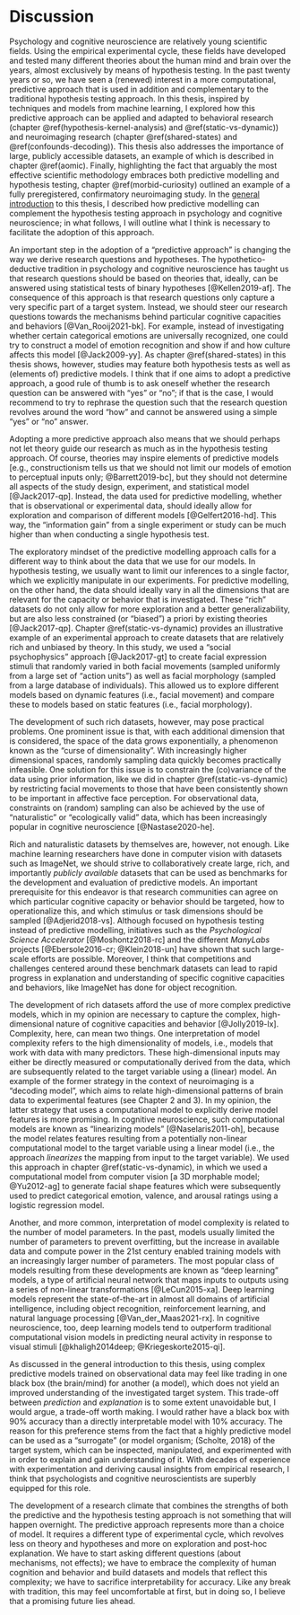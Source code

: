 # Discussion {#general-discussion}

Psychology and cognitive neuroscience are relatively young scientific fields. Using the empirical experimental cycle, these fields have developed and tested many different theories about the human mind and brain over the years, almost exclusively by means of hypothesis testing. In the past twenty years or so, we have seen a (renewed) interest in a more computational, predictive approach that is used in addition and complementary to the traditional hypothesis testing approach. In this thesis, inspired by techniques and models from machine learning, I explored how this predictive approach can be applied and adapted to behavioral research (chapter \@ref(hypothesis-kernel-analysis) and \@ref(static-vs-dynamic)) and neuroimaging research (chapter \@ref(shared-states) and \@ref(confounds-decoding)). This thesis also addresses the importance of large, publicly accessible datasets, an example of which is described in chapter \@ref(aomic). Finally, highlighting the fact that arguably the most effective scientific methodology embraces both predictive modelling and hypothesis testing, chapter \@ref(morbid-curiosity) outlined an example of a fully preregistered, confirmatory neuroimaging study. In the [general introduction](#general-introduction) to this thesis, I described how predictive modelling can complement the hypothesis testing approach in psychology and cognitive neuroscience; in what follows, I will outline what I think is necessary to facilitate the adoption of this approach.

An important step in the adoption of a “predictive approach” is changing the way we derive research questions and hypotheses. The hypothetico-deductive tradition in psychology and cognitive neuroscience has taught us that research questions should be based on theories that, ideally, can be answered using statistical tests of binary hypotheses [@Kellen2019-af]. The consequence of this approach is that research questions only capture a very specific part of a target system. Instead, we should steer our research questions towards the mechanisms behind particular cognitive capacities and behaviors [@Van_Rooij2021-bk]. For example, instead of investigating whether certain categorical emotions are universally recognized, one could try to construct a model of emotion recognition and show if and how culture affects this model [@Jack2009-yy]. As chapter \@ref(shared-states) in this thesis shows, however, studies may feature both hypothesis tests as well as (elements of) predictive models. I think that if one aims to adopt a predictive approach, a good rule of thumb is to ask oneself whether the research question can be answered with “yes” or “no”; if that is the case, I would recommend to try to rephrase the question such that the research question revolves around the word “how” and cannot be answered using a simple “yes” or “no” answer.

Adopting a more predictive approach also means that we should perhaps not let theory guide our research as much as in the hypothesis testing approach. Of course, theories may inspire elements of predictive models [e.g., constructionism tells us that we should not limit our models of emotion to perceptual inputs only; @Barrett2019-bc], but they should not determine all aspects of the study design, experiment, and statistical model [@Jack2017-qp]. Instead, the data used for predictive modelling, whether that is observational or experimental data, should ideally allow for exploration and comparison of different models [@Gelfert2016-hd]. This way, the “information gain” from a single experiment or study can be much higher than when conducting a single hypothesis test.

The exploratory mindset of the predictive modelling approach calls for a different way to think about the data that we use for our models. In hypothesis testing, we usually want to limit our inferences to a single factor, which we explicitly manipulate in our experiments. For predictive modelling, on the other hand, the data should ideally vary in all the dimensions that are relevant for the capacity or behavior that is investigated. These “rich” datasets do not only allow for more exploration and a better generalizability, but are also less constrained (or “biased”) a priori by existing theories [@Jack2017-qp]. Chapter \@ref(static-vs-dynamic) provides an illustrative example of an experimental approach to create datasets that are relatively rich and unbiased by theory. In this study, we used a “social psychophysics” approach [@Jack2017-gt] to create facial expression stimuli that randomly varied in both facial movements (sampled uniformly from a large set of “action units”) as well as facial morphology (sampled from a large database of individuals). This allowed us to explore different models based on dynamic features (i.e., facial movement) and compare these to models based on static features (i.e., facial morphology).

The development of such rich datasets, however, may pose practical problems. One prominent issue is that, with each additional dimension that is considered, the space of the data grows exponentially, a phenomenon known as the “curse of dimensionality”. With increasingly higher dimensional spaces, randomly sampling data quickly becomes practically infeasible. One solution for this issue is to constrain the (co)variance of the data using prior information, like we did in chapter \@ref(static-vs-dynamic) by restricting facial movements to those that have been consistently shown to be important in affective face perception. For observational data, constraints on (random) sampling can also be achieved by the use of “naturalistic” or “ecologically valid” data, which has been increasingly popular in cognitive neuroscience [@Nastase2020-he].

Rich and naturalistic datasets by themselves are, however, not enough. Like machine learning researchers have done in computer vision with datasets such as ImageNet, we should strive to collaboratively create large, rich, and importantly *publicly available* datasets that can be used as benchmarks for the development and evaluation of predictive models. An important prerequisite for this endeavor is that research communities can agree on which particular cognitive capacity or behavior should be targeted, how to operationalize this, and which stimulus or task dimensions should be sampled [@Adjerid2018-vs]. Although focused on hypothesis testing instead of predictive modelling, initiatives such as the *Psychological Science Accelerator* [@Moshontz2018-rc] and the different *ManyLabs* projects [@Ebersole2016-cr; @Klein2018-un] have shown that such large-scale efforts are possible. Moreover, I think that competitions and challenges centered around these benchmark datasets can lead to rapid progress in explanation and understanding of specific cognitive capacities and behaviors, like ImageNet has done for object recognition.

The development of rich datasets afford the use of more complex predictive models, which in my opinion are necessary to capture the complex, high-dimensional nature of cognitive capacities and behavior [@Jolly2019-lx]. Complexity, here, can mean two things. One interpretation of model complexity refers to the high dimensionality of models, i.e., models that work with data with many predictors. These high-dimensional inputs may either be directly measured or computationally derived from the data, which are subsequently related to the target variable using a (linear) model. An example of the former strategy in the context of neuroimaging is a “decoding model”, which aims to relate high-dimensional patterns of brain data to experimental features (see Chapter 2 and 3). In my opinion, the latter strategy that uses a computational model to explicitly derive model features is more promising. In cognitive neuroscience, such computational models are known as “linearizing models” [@Naselaris2011-oh], because the model relates features resulting from a potentially non-linear computational model to the target variable using a linear model (i.e., the approach *linearizes* the mapping from input to the target variable). We used this approach in chapter \@ref(static-vs-dynamic), in which we used a computational model from computer vision [a 3D morphable model; @Yu2012-ag] to generate facial shape features which were subsequently used to predict categorical emotion, valence, and arousal ratings using a logistic regression model.

Another, and more common, interpretation of model complexity is related to the number of model parameters. In the past, models usually limited the number of parameters to prevent overfitting, but the increase in available data and compute power in the 21st century enabled training models with an increasingly larger number of parameters. The most popular class of models resulting from these developments are known as “deep learning” models, a type of artificial neural network that maps inputs to outputs using a series of non-linear transformations [@LeCun2015-xa]. Deep learning models represent the state-of-the-art in almost all domains of artificial intelligence, including object recognition, reinforcement learning, and natural language processing [@Van_der_Maas2021-rx]. In cognitive neuroscience, too, deep learning models tend to outperform traditional computational vision models in predicting neural activity in response to visual stimuli [@khaligh2014deep; @Kriegeskorte2015-qi].

As discussed in the general introduction to this thesis, using complex predictive models trained on observational data may feel like trading in one black box (the brain/mind) for another (a model), which does not yield an improved understanding of the investigated target system. This trade-off between *prediction* and *explanation* is to some extent unavoidable but, I would argue, a trade-off worth making. I would rather have a black box with 90% accuracy than a directly interpretable model with 10% accuracy. The reason for this preference stems from the fact that a highly predictive model can be used as a “surrogate” (or model organism; (Scholte, 2018) of the target system, which can be inspected, manipulated, and experimented with in order to explain and gain understanding of it. With decades of experience with experimentation and deriving causal insights from empirical research, I think that psychologists and cognitive neuroscientists are superbly equipped for this role. 

The development of a research climate that combines the strengths of both the predictive and the hypothesis testing approach is not something that will happen overnight. The predictive approach represents more than a choice of model. It requires a different type of experimental cycle, which revolves less on theory and hypotheses and more on exploration and post-hoc explanation. We have to start asking different questions (about mechanisms, not effects); we have to embrace the complexity of human cognition and behavior and build datasets and models that reflect this complexity; we have to sacrifice interpretability for accuracy. Like any break with tradition, this may feel uncomfortable at first, but in doing so, I believe that a promising future lies ahead.